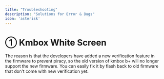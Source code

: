 ```yaml
---
title: "Troubleshooting"
description: "Solutions for Error & Bugs"
icon: 'asterisk'
---
```

# ① Kmbox White Screen
<Warning>
    The reason is that the developers have added a new verification feature in the firmware to prevent piracy, so the old version of kmbox b+ will no longer support the new firmware.
</Warning>
<Check>
    You can easily fix it by flash back to old firmware that don't come with new verification yet.
</Check>
